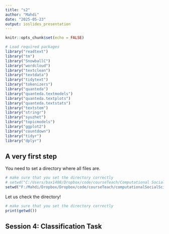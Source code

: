 ```yaml
---
title: "s2"
author: "Mahdi"
date: "2025-05-23"
output: ioslides_presentation
---
```


```r
knitr::opts_chunk$set(echo = FALSE)
```



```r
# Load required packages
library("readtext")
library("tm")
library("SnowballC")
library("wordcloud")
library("textclean")
library("textdata")
library("tidytext")
library("tokenizers")
library("quanteda")
library("quanteda.textmodels")
library("quanteda.textplots")
library("quanteda.textstats")
library("textstem")
library("stringr")
library("syuzhet")
library("topicmodels")
library("ggplot2")
library("countdown")
library("tidyr")
library("dplyr")
```


## A very first step 
You need to set a directory where all files are. 

```r
# make sure that you set the directory correctly
# setwd("C:/Users/bax1408/Dropbox/code/courseTeach/Computational Social Science/_R/s1")
setwd("F:/Mahdi/Dropbox/Dropbox/code/courseTeach/computationalSocialScience/_R/s1")
```

Let us check the directory!

```r
# make sure that you set the directory correctly
print(getwd())
```


## Session 4: Classification Task



